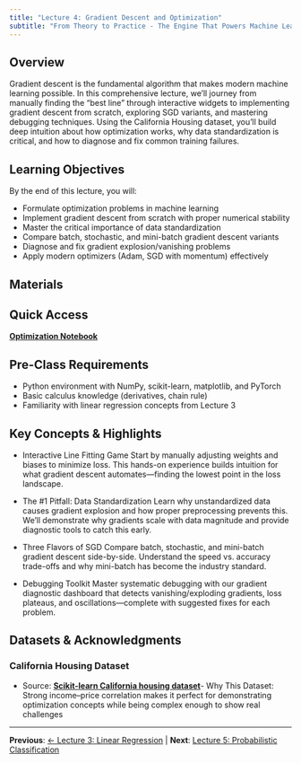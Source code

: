 ```yaml
---
title: "Lecture 4: Gradient Descent and Optimization"
subtitle: "From Theory to Practice - The Engine That Powers Machine Learning"
---
```


## Overview

Gradient descent is the fundamental algorithm that makes modern machine learning possible. In this comprehensive lecture, we'll journey from manually finding the "best line" through interactive widgets to implementing gradient descent from scratch, exploring SGD variants, and mastering debugging techniques. Using the California Housing dataset, you'll build deep intuition about how optimization works, why data standardization is critical, and how to diagnose and fix common training failures.

## Learning Objectives

By the end of this lecture, you will:

- Formulate optimization problems in machine learning
- Implement gradient descent from scratch with proper numerical stability
- Master the critical importance of data standardization
- Compare batch, stochastic, and mini-batch gradient descent variants
- Diagnose and fix gradient explosion/vanishing problems
- Apply modern optimizers (Adam, SGD with momentum) effectively

## Materials

:::{.callout-tip}
## Quick Access
**[Optimization Notebook](https://github.com/jinming99/learn-ml-by-building/blob/main/Lecture%204%20Optimization/04-Optimization-GD.ipynb)**
:::

:::{.callout-important collapse=false}
## Pre-Class Requirements
- Python environment with NumPy, scikit-learn, matplotlib, and PyTorch
- Basic calculus knowledge (derivatives, chain rule)
- Familiarity with linear regression concepts from Lecture 3
:::

## Key Concepts & Highlights

- Interactive Line Fitting Game
  Start by manually adjusting weights and biases to minimize loss. This hands-on experience builds intuition for what gradient descent automates—finding the lowest point in the loss landscape.

- The #1 Pitfall: Data Standardization
  Learn why unstandardized data causes gradient explosion and how proper preprocessing prevents this. We'll demonstrate why gradients scale with data magnitude and provide diagnostic tools to catch this early.

- Three Flavors of SGD
  Compare batch, stochastic, and mini-batch gradient descent side-by-side. Understand the speed vs. accuracy trade-offs and why mini-batch has become the industry standard.

- Debugging Toolkit
  Master systematic debugging with our gradient diagnostic dashboard that detects vanishing/exploding gradients, loss plateaus, and oscillations—complete with suggested fixes for each problem.

## Datasets & Acknowledgments

### California Housing Dataset
- Source: **[Scikit-learn California housing dataset](https://scikit-learn.org/stable/modules/generated/sklearn.datasets.fetch_california_housing.html)**- Why This Dataset: Strong income–price correlation makes it perfect for demonstrating optimization concepts while being complex enough to show real challenges

---

**Previous**: [← Lecture 3: Linear Regression](03-linear.qmd) | **Next**: [Lecture 5: Probabilistic Classification](05-probclass.qmd)
